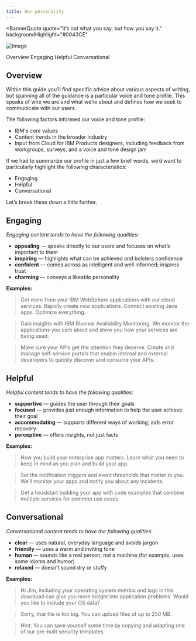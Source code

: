 ```yaml
---
title: Our personality
---
```


<BannerQuote
  quote="It’s not what you say, but how you say it."
  backgroundHighlight="#0043CE"
>

![Image](./images/illustrations/our-personality.svg)

</BannerQuote>

<AnchorLinks>
  <AnchorLink>Overview</AnchorLink>
  <AnchorLink>Engaging</AnchorLink>
  <AnchorLink>Helpful</AnchorLink>
  <AnchorLink>Conversational</AnchorLink>
</AnchorLinks>

## Overview
Within this guide you’ll find specific advice about various aspects of writing, but spanning all of 
the guidance is a particular voice and tone profile. This speaks of who we are and what we’re about 
and defines how we seek to communicate with our users.

The following factors informed our voice and tone profile:
- IBM's core values
- Content trends in the broader industry
- Input from Cloud for IBM Products designers, including feedback from workgroups, surveys, and a voice and tone design jam

If we had to summarize our profile in just a few brief words, we’d want to particularly highlight the following 
characteristics:
- Engaging
- Helpful
- Conversational

Let’s break these down a little further.


## Engaging

_Engaging content tends to have the following qualities:_
- **appealing** — speaks directly to our users and focuses on what’s important to them
- **inspiring** — highlights what can be achieved and bolsters confidence
- **confident** — comes across as intelligent and well informed; inspires trust
- **charming** — conveys a likeable personality

**Examples:**
> Get more from your IBM WebSphere applications with our cloud services.
Rapidly create new applications. Connect existing Java apps. Optimize everything.

> Gain insights with IBM Bluemix Availability Monitoring.
We monitor the applications you care about and show you how your services are being used.

> Make sure your APIs get the attention they deserve.
Create and manage self-service portals that enable internal and external developers to quickly discover and consume your APIs.


## Helpful

_Helpful content tends to have the following qualities:_
- **supportive** — guides the user through their goals
- **focused** — provides just enough information to help the user achieve their goal
- **accommodating** — supports different ways of working; aids error recovery
- **perceptive** — offers insights, not just facts

**Examples:**
> How you build your enterprise app matters. Learn what you need to keep in mind as you plan and build your app.

> Set the notification triggers and event thresholds that matter to you. We’ll monitor your apps and notify you about any incidents.

> Get a headstart building your app with code examples that combine multiple services for common use cases.


## Conversational

_Conversational content tends to have the following qualities:_
- **clear** — uses natural, everyday language and avoids jargon
- **friendly** — uses a warm and inviting tone
- **human** — sounds like a real person, not a machine (for example, uses some idioms and humor)
- **relaxed** — doesn’t sound dry or stuffy

**Examples:**
> Hi Jim, including your operating system metrics and logs in this download can give you more insight into application problems. Would you like to include your OS data?

> Sorry, that file is too big. You can upload files of up to 250 MB.

> Hint: You can save yourself some time by copying and adapting one of our pre-built security templates.